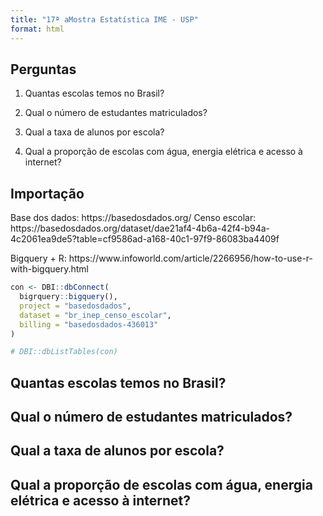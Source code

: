 ```yaml
---
title: "17ª aMostra Estatística IME - USP"
format: html
---
```


## Perguntas

1. Quantas escolas temos no Brasil?

2. Qual o número de estudantes matriculados?

3. Qual a taxa de alunos por escola?

4. Qual a proporção de escolas com água, energia elétrica e acesso à internet? 

## Importação

Base dos dados: https://basedosdados.org/
Censo escolar: https://basedosdados.org/dataset/dae21af4-4b6a-42f4-b94a-4c2061ea9de5?table=cf9586ad-a168-40c1-97f9-86083ba4409f

Bigquery + R: https://www.infoworld.com/article/2266956/how-to-use-r-with-bigquery.html


```r
con <- DBI::dbConnect(
  bigrquery::bigquery(),
  project = "basedosdados",
  dataset = "br_inep_censo_escolar",
  billing = "basedosdados-436013"
)

# DBI::dbListTables(con)
```

## Quantas escolas temos no Brasil?


## Qual o número de estudantes matriculados?
 

## Qual a taxa de alunos por escola?


## Qual a proporção de escolas com água, energia elétrica e acesso à internet?

